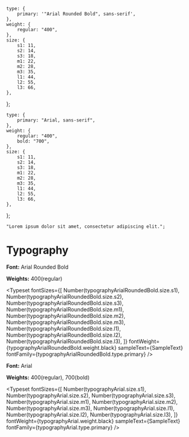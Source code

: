 
<Meta title="Design System/Typography" />

    type: {
        primary: '"Arial Rounded Bold", sans-serif',
    },
    weight: {
        regular: "400",
    },
    size: {
        s1: 11,
        s2: 14,
        s3: 18,
        m1: 22,
        m2: 28,
        m3: 35,
        l1: 44,
        l2: 55,
        l3: 66,
    },
};

    type: {
        primary: "Arial, sans-serif",
    },
    weight: {
        regular: "400",
        bold: "700",
    },
    size: {
        s1: 11,
        s2: 14,
        s3: 18,
        m1: 22,
        m2: 28,
        m3: 35,
        l1: 44,
        l2: 55,
        l3: 66,
    },
};

    "Lorem ipsum dolor sit amet, consectetur adipiscing elit.";

# Typography

**Font:** Arial Rounded Bold

**Weights:** 400(regular)

<Typeset
    fontSizes={[
        Number(typographyArialRoundedBold.size.s1),
        Number(typographyArialRoundedBold.size.s2),
        Number(typographyArialRoundedBold.size.s3),
        Number(typographyArialRoundedBold.size.m1),
        Number(typographyArialRoundedBold.size.m2),
        Number(typographyArialRoundedBold.size.m3),
        Number(typographyArialRoundedBold.size.l1),
        Number(typographyArialRoundedBold.size.l2),
        Number(typographyArialRoundedBold.size.l3),
    ]}
    fontWeight={typographyArialRoundedBold.weight.black}
    sampleText={SampleText}
    fontFamily={typographyArialRoundedBold.type.primary}
/>

**Font:** Arial

**Weights:** 400(regular), 700(bold)

<Typeset
    fontSizes={[
        Number(typographyArial.size.s1),
        Number(typographyArial.size.s2),
        Number(typographyArial.size.s3),
        Number(typographyArial.size.m1),
        Number(typographyArial.size.m2),
        Number(typographyArial.size.m3),
        Number(typographyArial.size.l1),
        Number(typographyArial.size.l2),
        Number(typographyArial.size.l3),
    ]}
    fontWeight={typographyArial.weight.black}
    sampleText={SampleText}
    fontFamily={typographyArial.type.primary}
/>
